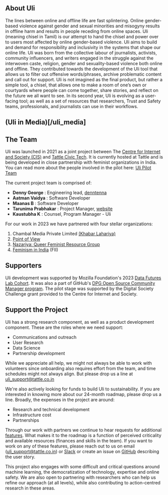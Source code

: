 
<ContentPageShell>

## About Uli

The lines between online and offline life are fast splintering. Online gender-based violence against gender and sexual minorities and misogyny results in offline harm and results in people receding from online spaces. Uli (meaning chisel in Tamil) is our attempt to hand the chisel and power over to users most affected by online gender-based violence. Uli aims to build and demand for responsibility and inclusivity in the systems that shape our online life.
Uli was born from the collective labour of journalists, activists, community influencers, and writers engaged in the struggle against the interwoven caste, religion, gender and sexuality-based violence both online and offline. They contributed towards the development of the Uli tool that allows us to filter out offensive words/phrases, archive problematic content and call out for support. Uli is not imagined as the final product, but rather a simple tool, a chisel, that allows one to make a room of one’s own or courtyards where people can come together, share stories, and reflect on the future we all want to see.
In its second year, Uli is evolving as a user-facing tool; as well as a set of resources that researchers, Trust and Safety teams, professionals, and journalists can use in their workflows.

## (Uli in Media)[/uli_media]

## The Team

Uli was launched in 2021 as a joint project between The [Centre for Internet and Society (CIS)](https://cis-india.org/) and [Tattle Civic Tech](https://tattle.co.in/). It is currently hosted at Tattle and is being developed in close partnership with feminist organizations in India. You can read more about the people involved in the pilot here: [Uli Pilot Team](https://uli.tattle.co.in/team-2021/)

The current project team is comprised of:

  * **Denny George** : Engineering lead, [denntenna](https://denntenna.github.io/)
  * **Aatman Vaidya** : Software Developer
  * **Maanas B** : Software Developer
  * **Tarunima Prabhakar** : Project Manager, [website](https://tarunima.com)
  * **Kaustubha K** : Counsel, Program Manager - Uli

For our work in 2023 we have partnered with four stellar organizations:

1. Chambal Media Private Limited [(Khabar Lahariya)](https://khabarlahariya.org/about-us/)
2. [Point of View](https://pointofview.org/)
3. [Nazariya: Queer Feminist Resource Group](https://thenazariyafoundation.org/)
4. [Feminism in India](https://feminisminindia.com/) (FII)

## Supporters

Uli development was supported by Mozilla Foundation's 2023 [Data Futures Lab Cohort](https://foundation.mozilla.org/en/blog/mozilla-welcomes-2023-data-futures-lab-cohort/). It was also a part of GitHub's [DPG Open Source Community Manager program](https://socialimpact.github.com/tech-for-social-good/dpg-open-source-community-manager-program). The pilot stage was supported by the Digital Society Challenge grant provided to the Centre for Internet and Society.

## Support the Project

Uli has a strong research component, as well as a product development component. These are the roles where we need support:
* Communications and outreach
* User Research
* Data Science
* Partnership development

While we appreciate all help, we might not always be able to work with volunteers since onboarding also requires effort from the team, and time schedules might not always align. But please drop us a line at uli_support@tattle.co.in

We're also actively looking for funds to build Uli to sustainability. If you are interested in knowing more about our 24-month roadmap, please drop us a line. Broadly, the expenses in the project are around:
- Research and technical development
- Infrastructure cost
- Partnerships

Through our work with partners we continue to hear requests for additional [features](https://docs.google.com/document/d/e/2PACX-1vQ29pzrZtFOxgb5yPgA1a-y_0LZbGRureUx0E0LZvRx2VgqANOYrAvDNuqYHQMpVcQPgH3ql-52YSu9/pub). What makes it to the roadmap is a function of perceived criticality and available resources (finances and skills in the team). If you want to work on any of these features, please reach out to us on email (uli_support@tattle.co.in) or [Slack](https://admin417477.typeform.com/to/nVuNyG) or create an issue on [GitHub](https://github.com/tattle-made/Uli/issues) describing the user story.

This project also engages with some difficult and critical questions around machine learning, the democratization of technology, expertise and online safety. We are also open to partnering with researchers who can help us refine our approach (at all levels), while also contributing to action-centred research in these areas.

</ContentPageShell>
